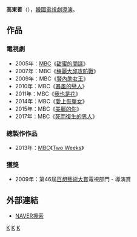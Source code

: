 {{藝人
| 姓名     = 高東善 
| 類型     = 導演
| 圖片     = 
| 圖片尺寸 = 
| 圖片簡介 = 
| 原名     = 
| 外文名   = 고동선
| 外文     = ko
| 羅馬拼音 = Go Dong Sun
| 英文名   = 
| 綽號     = 
| 其他藝名 = 
| 國籍     = {{ROK}}
| 民族     = 
| 籍貫     = 
| 出生日期 = 
| 出生地點 = 
| 職業     = [[導演|導演]]
| 語言     = [[韓語|韓語]]
| 教育程度 = 
| 出身地   = 
| 出道作   = 
| 出道日期 = 2005年
| 代表作   = 
| 活躍年代 = 
| 經紀公司 = [[文化廣播_(韓國)|MBC]]
}}

'''高東善'''（{{lang-ko|'''고동선'''}}），[[韓國|韓國]][[電視劇|電視劇]][[導演|導演]]。
== 作品 ==
=== 電視劇 ===
*2005年：[[文化廣播_(韓國)|MBC]]《[[甜蜜的間諜|甜蜜的間諜]]》
*2007年：MBC《[[梅麗大邱攻防戰|梅麗大邱攻防戰]]》
*2009年：MBC《[[賢內助女王|賢內助女王]]》
*2010年：MBC《[[暴風的戀人|暴風的戀人]]》
*2011年：MBC《[[我也是花|我也是花]]》
*2014年：MBC《[[愛上恢單女|愛上恢單女]]》
*2015年：MBC《[[美麗的你|美麗的你]]》
*2017年：MBC《[[死而復生的男人|死而復生的男人]]》

===總製作作品 ===
*2013年：[[文化廣播_(韓國)|MBC]]《[[Two_Weeks|Two Weeks]]》

=== 獲獎 ===
*2009年：第46屆[[百想藝術大賞|百想藝術大賞]]電視部門 - 導演賞

== 外部連結 ==
*[http://search.naver.com/search.naver?sm=tab_hty.top&where=nexearch&ie=utf8&query=%EA%B3%A0%EB%8F%99%EC%84%A0 NAVER搜索]{{ko}}

{{百想藝術大賞電視部門導演賞}}
[[Category:韓國導演|K]]
[[Category:韓國電視劇導演|K]]
[[Category:高姓|K]]